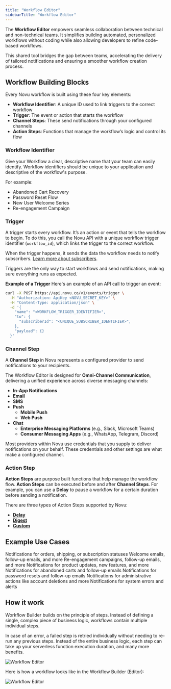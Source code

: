 ```yaml
---
title: "Workflow Editor"
sidebarTitle: "Workflow Editor"
---
```


The **Workflow Editor** empowers seamless collaboration between technical and non-technical teams. 
It simplifies building automated, personalized workflows without coding while also allowing developers to refine code-based workflows. 

This shared tool bridges the gap between teams, accelerating the delivery of tailored notifications and ensuring a smoother workflow creation process.

## Workflow Building Blocks

Every Novu workflow is built using these four key elements:

- **Workflow Identifier**: A unique ID used to link triggers to the correct workflow
- **Trigger**: The event or action that starts the workflow
- **Channel Steps**: These send notifications through your configured channels
- **Action Steps**: Functions that manage the workflow’s logic and control its flow

### Workflow Identifier

Give your Workflow a clear, descriptive name that your team can easily identify. 
Workflow identifiers should be unique to your application and descriptive of the workflow's purpose.

For example:

- Abandoned Cart Recovery
- Password Reset Flow
- New User Welcome Series
- Re-engagement Campaign

### Trigger

A trigger starts every workflow. It’s an action or event that tells the workflow to begin. To do this, you call the Novu API with a unique workflow trigger identifier (`workflow_id`), which links the trigger to the correct workflow.

When the trigger happens, it sends the data the workflow needs to notify subscribers. [Learn more about subscribers](/concepts/subscribers).

Triggers are the only way to start workflows and send notifications, making sure everything runs as expected.

**Example of a Trigger**
Here's an example of an API call to trigger an event:

```bash
curl -X POST https://api.novu.co/v1/events/trigger \
  -H "Authorization: ApiKey <NOVU_SECRET_KEY>" \
  -H "Content-Type: application/json" \
  -d '{
    "name": "<WORKFLOW_TRIGGER_IDENTIFIER>",
    "to": {
      "subscriberId": "<UNIQUE_SUBSCRIBER_IDENTIFIER>",
    },
    "payload": {}
  }'
```

### Channel Step

A **Channel Step** in Novu represents a configured provider to send notifications to your recipients.

The Workflow Editor is designed for **Omni-Channel Communication**, delivering a unified experience across diverse messaging channels:

- **In-App Notifications**
- **Email**
- **SMS**
- **Push**
  - **Mobile Push**
  - **Web Push**
- **Chat**
  - **Enterprise Messaging Platforms** (e.g., Slack, Microsoft Teams)
  - **Consumer Messaging Apps** (e.g., WhatsApp, Telegram, Discord)

Most providers within Novu use credentials that you supply to deliver notifications on your behalf. These credentials and other settings are what make a configured channel. 

### Action Step

**Action Steps** are purpose built functions that help manage the workflow flow. **Action Steps** can be executed before and after **Channel Steps**. 
For example, you can use a **Delay** to pause a workflow for a certain duration before sending a notification.

There are three types of Action Steps supported by Novu:

- **[Delay](/workflow/delay)**
- **[Digest](/workflow/digest)**
- **[Custom](/workflow/custom)**

## Example Use Cases

<CardGroup cols={2}>
  <Card title="Order or Transaction Updates">
    Notifications for orders, shipping, or subscription statuses
  </Card>
  <Card title="User Onboarding">
    Welcome emails, follow-up emails, and more
  </Card>
  <Card title="User Engagement">
    Re-engagement campaigns, follow-up emails, and more
  </Card>
  <Card title="Product Updates">
    Notifications for product updates, new features, and more
  </Card>
  <Card title="Abandoned Cart Recovery">
    Notifications for abandoned carts and follow-up emails
  </Card>
  <Card title="Password Reset">
    Notifications for password resets and follow-up emails
  </Card>
  <Card title="Administrative Actions">
    Notifications for administrative actions like account deletions and more
  </Card>
  <Card title="System Errors & Alerts">
    Notifications for system errors and alerts
  </Card>
</CardGroup>

## How it work

Workflow Builder builds on the principle of steps. Instead of defining a single, complex piece of business logic, workflows contain multiple individual steps.

In case of an error, a failed step is retried individually without needing to re-run any previous steps. Instead of the entire business logic, each step can take up your serverless function execution duration, and many more benefits.

![Workflow Editor](/workflow/media-assets/how-it-works.png)

Here is how a workflow looks like in the Workflow Builder (Editor):

![Workflow Editor](/workflow/media-assets/workflow-editor.png)